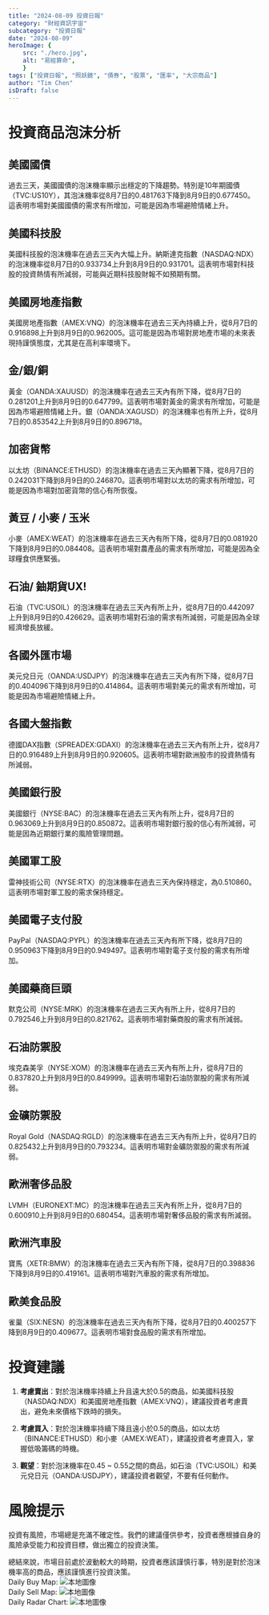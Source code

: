```yaml
---
title: "2024-08-09 投資日報"
category: "財經資訊宇宙"
subcategory: "投資日報"
date: "2024-08-09"
heroImage: {
    src: "./hero.jpg",
    alt: "易經算命",
    }
tags: ["投資日報", "照妖鏡", "債券", "股票", "匯率", "大宗商品"]
author: "Tim Chen"
isDraft: false
---
```

# 投資商品泡沫分析

## 美國國債
過去三天，美國國債的泡沫機率顯示出穩定的下降趨勢。特別是10年期國債（TVC:US10Y），其泡沫機率從8月7日的0.481763下降到8月9日的0.677450。這表明市場對美國國債的需求有所增加，可能是因為市場避險情緒上升。

## 美國科技股
美國科技股的泡沫機率在過去三天內大幅上升。納斯達克指數（NASDAQ:NDX）的泡沫機率從8月7日的0.933734上升到8月9日的0.931701。這表明市場對科技股的投資熱情有所減弱，可能與近期科技股財報不如預期有關。

## 美國房地產指數
美國房地產指數（AMEX:VNQ）的泡沫機率在過去三天內持續上升，從8月7日的0.916898上升到8月9日的0.962005。這可能是因為市場對房地產市場的未來表現持謹慎態度，尤其是在高利率環境下。

## 金/銀/銅
黃金（OANDA:XAUUSD）的泡沫機率在過去三天內有所下降，從8月7日的0.281201上升到8月9日的0.647799。這表明市場對黃金的需求有所增加，可能是因為市場避險情緒上升。銀（OANDA:XAGUSD）的泡沫機率也有所上升，從8月7日的0.853542上升到8月9日的0.896718。

## 加密貨幣
以太坊（BINANCE:ETHUSD）的泡沫機率在過去三天內顯著下降，從8月7日的0.242031下降到8月9日的0.246870。這表明市場對以太坊的需求有所增加，可能是因為市場對加密貨幣的信心有所恢復。

## 黃豆 / 小麥 / 玉米
小麥（AMEX:WEAT）的泡沫機率在過去三天內有所下降，從8月7日的0.081920下降到8月9日的0.084408。這表明市場對農產品的需求有所增加，可能是因為全球糧食供應緊張。

## 石油/ 鈾期貨UX!
石油（TVC:USOIL）的泡沫機率在過去三天內有所上升，從8月7日的0.442097上升到8月9日的0.426629。這表明市場對石油的需求有所減弱，可能是因為全球經濟增長放緩。

## 各國外匯市場
美元兌日元（OANDA:USDJPY）的泡沫機率在過去三天內有所下降，從8月7日的0.404096下降到8月9日的0.414864。這表明市場對美元的需求有所增加，可能是因為市場避險情緒上升。

## 各國大盤指數
德國DAX指數（SPREADEX:GDAXI）的泡沫機率在過去三天內有所上升，從8月7日的0.916489上升到8月9日的0.920605。這表明市場對歐洲股市的投資熱情有所減弱。

## 美國銀行股
美國銀行（NYSE:BAC）的泡沫機率在過去三天內有所上升，從8月7日的0.963069上升到8月9日的0.850872。這表明市場對銀行股的信心有所減弱，可能是因為近期銀行業的風險管理問題。

## 美國軍工股
雷神技術公司（NYSE:RTX）的泡沫機率在過去三天內保持穩定，為0.510860。這表明市場對軍工股的需求保持穩定。

## 美國電子支付股
PayPal（NASDAQ:PYPL）的泡沫機率在過去三天內有所下降，從8月7日的0.950963下降到8月9日的0.949497。這表明市場對電子支付股的需求有所增加。

## 美國藥商巨頭
默克公司（NYSE:MRK）的泡沫機率在過去三天內有所上升，從8月7日的0.792546上升到8月9日的0.821762。這表明市場對藥商股的需求有所減弱。

## 石油防禦股
埃克森美孚（NYSE:XOM）的泡沫機率在過去三天內有所上升，從8月7日的0.837820上升到8月9日的0.849999。這表明市場對石油防禦股的需求有所減弱。

## 金礦防禦股
Royal Gold（NASDAQ:RGLD）的泡沫機率在過去三天內有所上升，從8月7日的0.825432上升到8月9日的0.793234。這表明市場對金礦防禦股的需求有所減弱。

## 歐洲奢侈品股
LVMH（EURONEXT:MC）的泡沫機率在過去三天內有所上升，從8月7日的0.600910上升到8月9日的0.680454。這表明市場對奢侈品股的需求有所減弱。

## 歐洲汽車股
寶馬（XETR:BMW）的泡沫機率在過去三天內有所下降，從8月7日的0.398836下降到8月9日的0.419161。這表明市場對汽車股的需求有所增加。

## 歐美食品股
雀巢（SIX:NESN）的泡沫機率在過去三天內有所下降，從8月7日的0.400257下降到8月9日的0.409677。這表明市場對食品股的需求有所增加。

# 投資建議

1. **考慮賣出**：對於泡沫機率持續上升且遠大於0.5的商品，如美國科技股（NASDAQ:NDX）和美國房地產指數（AMEX:VNQ），建議投資者考慮賣出，避免未來價格下跌時的損失。

2. **考慮買入**：對於泡沫機率持續下降且遠小於0.5的商品，如以太坊（BINANCE:ETHUSD）和小麥（AMEX:WEAT），建議投資者考慮買入，掌握低吸籌碼的時機。

3. **觀望**：對於泡沫機率在0.45 ~ 0.55之間的商品，如石油（TVC:USOIL）和美元兌日元（OANDA:USDJPY），建議投資者觀望，不要有任何動作。

# 風險提示

投資有風險，市場總是充滿不確定性。我們的建議僅供參考，投資者應根據自身的風險承受能力和投資目標，做出獨立的投資決策。

總結來說，市場目前處於波動較大的時期，投資者應該謹慎行事，特別是對於泡沫機率高的商品，應該謹慎進行投資決策。
<br />
Daily Buy Map:
![本地圖像](./buyMap.svg)
<br />
Daily Sell Map:
![本地圖像](./sellMap.svg)
<br />
Daily Radar Chart:
![本地圖像](./radar.svg)
<br />
